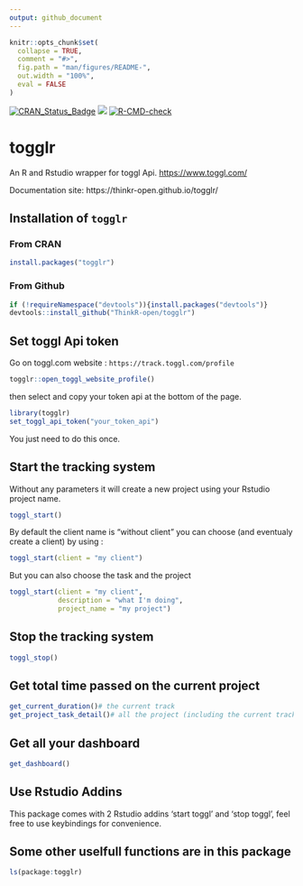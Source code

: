 ```yaml
---
output: github_document
---
```


<!-- README.md is generated from README.Rmd. Please edit that file -->

```r
knitr::opts_chunk$set(
  collapse = TRUE,
  comment = "#>",
  fig.path = "man/figures/README-",
  out.width = "100%",
  eval = FALSE
)
```
  <!-- badges: start -->
[![CRAN_Status_Badge](http://www.r-pkg.org/badges/version/togglr)](https://cran.r-project.org/package=togglr)
[![](http://cranlogs.r-pkg.org/badges/togglr)](https://cran.r-project.org/package=togglr)
  [![R-CMD-check](https://github.com/ThinkR-open/togglr/workflows/R-CMD-check/badge.svg)](https://github.com/ThinkR-open/togglr/actions)
  <!-- badges: end -->
 
# togglr

An R and Rstudio wrapper for toggl Api.
<https://www.toggl.com/>

Documentation site: https://thinkr-open.github.io/togglr/

## Installation of `togglr`


### From CRAN

```r
install.packages("togglr")
```


### From Github
```R
if (!requireNamespace("devtools")){install.packages("devtools")}
devtools::install_github("ThinkR-open/togglr")
```



## Set toggl Api token

Go on toggl.com website : `https://track.toggl.com/profile`

```r
togglr::open_toggl_website_profile()
```

then select and copy your token api at the bottom of the page.

```r
library(togglr)
set_toggl_api_token("your_token_api")
```
You just need to do this once.


## Start the tracking system

Without any parameters it will create a new project using your Rstudio project name. 

```r
toggl_start()
```

By default the client name is "without client" you can choose (and eventualy create a client) by using :

```r
toggl_start(client = "my client")
```

But you can also choose the task and the project

```r
toggl_start(client = "my client",
            description = "what I'm doing",
            project_name = "my project")
```


## Stop the tracking system

```r
toggl_stop()
```


## Get total time passed on the current project

```r
get_current_duration()# the current track
get_project_task_detail()# all the project (including the current track)

```

## Get all your dashboard

```r
get_dashboard()
```


## Use Rstudio Addins

This package comes with 2 Rstudio addins 'start toggl' and 'stop toggl', feel free to use keybindings for convenience.


## Some other uselfull functions are in this package

```r
ls(package:togglr)
```
